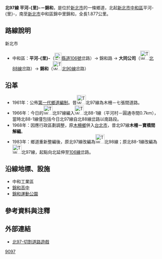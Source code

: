 {{Infobox TwRoad|
|Type=th
|Code=北97線
|Num=tp97
|Level=鄉道
|Name=錦和路
|Length=1.877
|Start=[[新北市|新北市]][[中和區|中和區]]平河-{里}-{{r|start}}
|End=新北市中和區錦和{{r|end}}
|OldNum=[[File:TW_THWtp88-1.png|30px]]
|OldNumB=1966
|OldNumE=1982
}}
'''北97線 平河-{里}-－錦和'''{{r|start}}{{r|end}}，是位於[[新北市|新北市]]的一條鄉道，北起[[新北市|新北市]][[中和區|中和區]]平河-{里}-{{r|start}}，南至[[新北市|新北市]]中和區錦中里錦和{{r|end}}，全長1.877公里。{{r|tpc}}

==路線說明==
;新北市
*中和區：'''平河-{里}-'''（[[File:TW_CHW106.svg|23px]][[縣道106號|縣道106號]]岔路）→ 錦和路 → '''大同公司'''（[[File:TW_THWtp88.png|30px]][[北88線|北88線]]岔路）→ '''錦和'''（[[File:TW_THWtp90.png|30px]][[北90線|北90線]]岔路）

==沿革==
*1961年：公佈[[台北縣鄉道列表_(1966年)|第一代鄉道編制]]。{{r|gazette}}昔[[File:TW_THWtp97.png|30px]]北97線為木柵－七張間道路。
*1966年：今日的[[File:TW_THWtp97.png|30px]]北97線編入[[File:TW_THWtp88-1.png|30px]]北88-1線（平河村－圓通寺間0.7km），當時北88-1線僅包括今日北97線自北88線岔路以南路段。
*1968年：因應行政區劃調整，原[[木柵鄉|木柵鄉]]併入[[台北市|台北市]]，昔北97線'''木柵－寶橋間解編'''。
*1983年：鄉道重新整編後，原北97線改編為[[File:TW_THWtp98.png|30px]]北98線；原北88-1線改編為[[File:TW_THWtp97.png|30px]]北97線，起點向北延伸至[[縣道106號|106線]]岔路。

==沿線地標、設施==
*中和工業區
*[[錦和高中|錦和高中]]
*[[中坑山|錦和運動公園]]

==參考資料與注釋==
{{reflist|refs=

<ref name="start">公路總局資料誤植為平'''和'''里，實際里名為平'''河'''-{里}-。</ref>

<ref name="end">公路總局資料將終點地名作'''牛埔'''，實際地名應以'''錦和'''為宜。</ref>

<ref name="tpc">{{cite web |url=http://www.publicwork.tpc.gov.tw/web66/_file/1246/upload/%E9%81%93%E8%B7%AF%E9%A4%8A%E8%AD%B7%E5%B7%A5%E7%A8%8B%E4%B8%80%E7%A7%91/%E6%96%BD%E6%94%BF%E6%88%90%E6%9E%9C/%E4%BE%8B%E8%A1%8C%E6%80%A7%E6%A5%AD%E5%8B%99/%E9%84%89%E9%81%93/%E9%84%89%E9%81%93%E8%B3%87%E6%96%99.pdf |title=臺北縣鄉道公路基本資料 |accessdate=2010-06-12 |date=2010-01-26 |5= |publisher=臺北縣政府工務局 }}{{dead link|date=2017年11月 |bot=InternetArchiveBot |fix-attempted=yes }}</ref>

<ref name="gazette">{{cite web|url=http://gaz.ncl.edu.tw/detail.jsp?sysid=E0921514 |title=公告臺灣省縣鄉道及專用公路路線里程-{表}- |accessdate=2010-06-12 |date=1966-08-01 |work=政府公報資訊網 |publisher=臺灣省政府}}</ref>

}}

==外部連結==
*[http://www.wretch.cc/blog/walley/12333632 北97-切割道路遊戲]

{{新北市鄉道}}

[[Category:新北市區道|9097]]